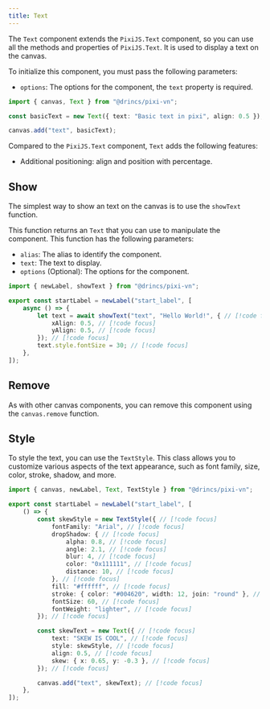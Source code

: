```yaml
---
title: Text
---
```


The `Text` component extends the `PixiJS.Text` component, so you can use all the methods and properties of `PixiJS.Text`. It is used to display a text on the canvas.

To initialize this component, you must pass the following parameters:

* `options`: The options for the component, the `text` property is required.

```ts
import { canvas, Text } from "@drincs/pixi-vn";

const basicText = new Text({ text: "Basic text in pixi", align: 0.5 });

canvas.add("text", basicText);
```

Compared to the `PixiJS.Text` component, `Text` adds the following features:

* Additional positioning: <DynamicLink href="/start/canvas-position">align and position with percentage</DynamicLink>.

## Show

The simplest way to show an text on the canvas is to use the `showText` function.

This function returns an `Text` that you can use to manipulate the component. This function has the following parameters:

* `alias`: The <DynamicLink href="/start/canvas-alias">alias</DynamicLink> to identify the component.
* `text`: The text to display.
* `options` (Optional): The options for the component.

```ts tab="labels/startLabel.ts"
import { newLabel, showText } from "@drincs/pixi-vn";

export const startLabel = newLabel("start_label", [
    async () => {
        let text = await showText("text", "Hello World!", { // [!code focus]
            xAlign: 0.5, // [!code focus]
            yAlign: 0.5, // [!code focus]
        }); // [!code focus]
        text.style.fontSize = 30; // [!code focus]
    },
]);
```

<TextCanvas />

## Remove

As with other canvas components, you can remove this component using the <DynamicLink href="/start/canvas-functions#remove-a-canvas-component">`canvas.remove`</DynamicLink> function.

## Style

To style the text, you can use the `TextStyle`. This class allows you to customize various aspects of the text appearance, such as font family, size, color, stroke, shadow, and more.

```ts tab="labels/startLabel.ts"
import { canvas, newLabel, Text, TextStyle } from "@drincs/pixi-vn";

export const startLabel = newLabel("start_label", [
    () => {
        const skewStyle = new TextStyle({ // [!code focus]
            fontFamily: "Arial", // [!code focus]
            dropShadow: { // [!code focus]
                alpha: 0.8, // [!code focus]
                angle: 2.1, // [!code focus]
                blur: 4, // [!code focus]
                color: "0x111111", // [!code focus]
                distance: 10, // [!code focus]
            }, // [!code focus]
            fill: "#ffffff", // [!code focus]
            stroke: { color: "#004620", width: 12, join: "round" }, // [!code focus]
            fontSize: 60, // [!code focus]
            fontWeight: "lighter", // [!code focus]
        }); // [!code focus]

        const skewText = new Text({ // [!code focus]
            text: "SKEW IS COOL", // [!code focus]
            style: skewStyle, // [!code focus]
            align: 0.5, // [!code focus]
            skew: { x: 0.65, y: -0.3 }, // [!code focus]
        }); // [!code focus]

        canvas.add("text", skewText); // [!code focus]
    },
]);
```

<TextCanvasStyle />
